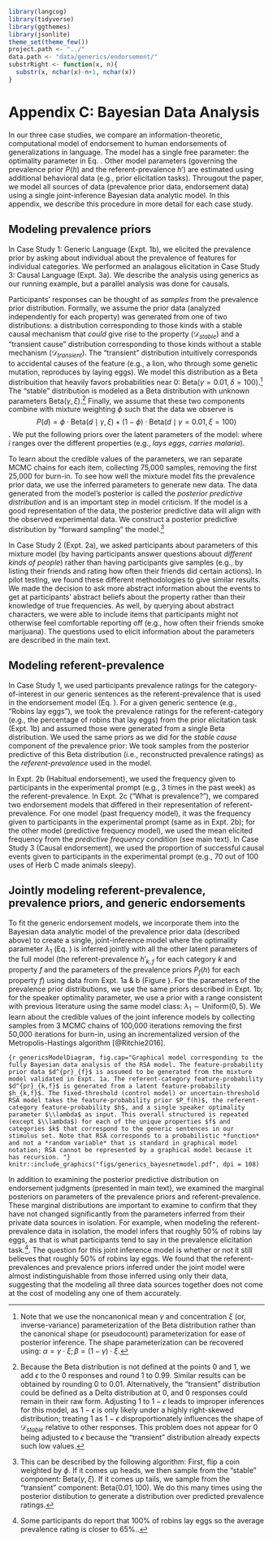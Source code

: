 ```r
library(langcog)
library(tidyverse)
library(ggthemes)
library(jsonlite)
theme_set(theme_few())
project.path <- "../"
data.path <- "data/generics/endorsement/"
substrRight <- function(x, n){
  substr(x, nchar(x)-n+1, nchar(x))
}
```

# Appendix C: Bayesian Data Analysis

<!-- - add issues with doing BDA on prevalence and cue validity models -->
<!--   - look at scatter plots of MAP estimates of referent prevalence parameters (2 per item) for all 4 models -->
<!--   - look at scatterplots of bootstrapped cue validity with inferred cv from cue validity + prev regression model  -->

<!-- Add scatterplots of inferred parameters from prior or prevalence alone vs. joint inference model -->

In our three case studies, we compare an information-theoretic, computational model of endorsement to human endorsements of generalizations in language. 
The model has a single free parameter: the optimality parameter in Eq. \ref{eq:S1}.
Other model parameters (governing the prevalence prior $P(h)$ and the referent-prevalence $h'$) are estimated using additional behavioral data (e.g., prior elicitation tasks). 
Througout the paper, we model all sources of data (prevalence prior data, endorsement data) using a single joint-inference Bayesian data analytic model.
In this appendix, we describe this procedure in more detail for each case study.

## Modeling prevalence priors

In Case Study 1: Generic Language (Expt. 1b), we elicited the prevalence prior by asking about individual about the prevalence of features for individual categories.
We performed an analagous elicitation in Case Study 3: Causal Language (Expt. 3a).
We describe the analysis using generics as our running example, but a parallel analysis was done for causals.

Participants' responses can be thought of as *samples* from the prevalence prior distribution. 
Formally, we assume the prior data (analyzed independently for each property) was generated from one of two distributions: a distribution corresponding to those kinds with a stable causal mechanism that *could* give rise to the property ($\mathcal{D}_{stable}$) and a "transient cause" distribution corresponding to those kinds without a stable mechanism ($\mathcal{D}_{transient}$).
The "transient" distribution intuitively corresponds to accidental causes of the feature (e.g., a lion, who through some genetic mutation, reproduces by laying eggs).
We model this distribution as a Beta distribuition that heavily favors probabilities near 0: $\text{Beta}(\gamma = 0.01, \delta = 100)$.^[
  Note that we use the noncanonical mean $\gamma$ and concentration $\xi$ (or, inverse-variance) parameterization of the Beta distribution rather than the canonical shape (or pseudocount) parameterization for ease of posterior inference. The shape parameterization can be recovered using: $\alpha = \gamma \cdot \xi; \beta = (1 - \gamma) \cdot \xi$.
]
The "stable" distribution is modeled as a Beta distribution with unknown parameters $\text{Beta}(\gamma, \xi)$.^[
Because the Beta distribution is not defined at the points 0 and 1, we add $\epsilon$ to the 0 responses and round 1 to 0.99.
Similar results can be obtained by rounding 0 to 0.01. 
Alternatively, the "transient" distribution could be defined as a Delta distribution at 0, and 0 responses could remain in their raw form.
Adjusting 1 to $1- \epsilon$ leads to improper inferences for this model, as $1 - \epsilon$ is only likely under a highly right-skewed distribution; treating 1 as $1- \epsilon$ disproportionately influences the shape of $\mathcal{D}_{stable}$ relative to other responses.
This problem does not appear for 0 being adjusted to $\epsilon$ because the "transient" distribution already expects such low values.
]
Finally, we assume that these two components combine with mixture weighting $\phi$ such that the data we observe is $$P(d) = \phi\cdot \text{Beta} (d \mid \gamma, \xi) + (1 -  \phi) \cdot \text{Beta}(d \mid \gamma = 0.01, \xi = 100) $$.
We put the following priors over the latent parameters of the model:
\begin{eqnarray*}
\phi_i & \sim & \text{Uniform}(0, 1) \\
\gamma_i & \sim & \text{Uniform}(0, 1) \\
\xi_i & \sim & \text{Uniform}(0, 100)
\end{eqnarray*}
where $i$ ranges over the different properties (e.g., *lays eggs*, *carries malaria*).

To learn about the credible values of the parameters, we ran separate MCMC chains for each item, collecting 75,000 samples, removing the first 25,000 for burn-in.
To see how well the mixture model fits the prevalence prior data, we use the inferred parameters to generate new data.
The data generated from the model's posterior is called the *posterior predictive distribution* and is an important step in model criticism. 
If the model is a good representation of the data, the posterior predictive data will align with the observed experimental data. 
We construct a posterior predictive distribution by "forward sampling" the model.^[
This can be described by the following algorithm: First, flip a coin weighted by $\phi$.
If it comes up heads, we then sample from the "stable" component: $\text{Beta}(\gamma, \xi)$.
If it comes up tails, we sample from the "transient" component: $\text{Beta}(0.01, 100)$.
We do this many times using the posterior distibution to generate a distribution over predicted prevalence ratings.
]

In Case Study 2 (Expt. 2a), we asked participants about parameters of this mixture model (by having participants answer questions abouut *different kinds of people*) rather than having participants give samples (e.g., by listing their friends and rating how often their friends did certain actions).
In pilot testing, we found these different methodologies to give similar results.
We made the decision to ask more abstract information about the events to get at participants' abstract beliefs about the property rather than their knowledge of true frequencies. 
As well, by querying about abstract characters, we were able to include items that participants might not otherwise feel comfortable reporting off (e.g., how often their friends smoke marijuana).
The questions used to elicit information about the parameters are described in the main text. 

## Modeling referent-prevalence

In Case Study 1, we used participants prevalence ratings for the category-of-interest in our generic sentences as the referent-prevalence that is used in the endorsement model (Eq. \ref{eq:S1}).
For a given generic sentence (e.g., "Robins lay eggs"), we took the prevalence ratings for the referent-category (e.g., the percentage of robins that lay eggs) from the prior elicitation task (Expt. 1b) and assumed those were generated from a single Beta distribution.
We used the same priors as we did for the *stable cause* component of the prevalence prior:
\begin{eqnarray*}
\gamma_i & \sim & \text{Uniform}(0, 1) \\
\xi_i & \sim & \text{Uniform}(0, 100)
\end{eqnarray*}
We took samples from the posterior predictive of this Beta distribution (i.e., reconstructed prevalence ratings) as the *referent-prevalence* used in the model.

In Expt. 2b (Habitual endorsement), we used the frequency given to participants in the experimental prompt (e.g., 3 times in the past week) as the referent-prevalence.
In Expt. 2c ("What is prevalence?"), we compared two endorsement models that differed in their representation of referent-prevalence. For one model (past frequency model), it was the frequency given to participants in the experimental prompt (same as in Expt. 2b); for the other model (predictive frequency model), we used the mean elicited frequency from the *predictive frequency* condition (see main text).
In Case Study 3 (Causal endorsement), we used the proportion of successful causal events  given to participants in the experimental prompt (e.g., 70 out of 100 uses of Herb C made animals sleepy).

## Jointly modeling referent-prevalence, prevalence priors, and generic endorsements

To fit the generic endorsement models, we incorporate them into the Bayesian data analytic model of the prevalence prior data (described above) to create a single, joint-inference model where the optimality parameter $\lambda_1$ (Eq. \ref{eq:S1}) is inferred jointly with all the other latent parameters of the full model (the referent-prevalence $h'_{k, f}$ for each category $k$ and property $f$ and the parameters of the prevalence priors $P_f(h)$ for each property $f$) using data from Expt. 1a \& b (Figure \ref{fig:genericsModelDiagram}).
For the parameters of the prevalence prior distributions, we use the same priors described in Expt. 1b; for the speaker optimality parameter, we use a prior with a range consistent with previous literature using the same model class: $\lambda_1 \sim \text{Uniform}(0,5)$.
We learn about the \emph{a posteriori} credible values of the joint inference models by collecting samples from 3 MCMC chains of 100,000 iterations removing the first 50,000 iterations for burn-in, using an incrementalized version of the Metropolis-Hastings algorithm [@Ritchie2016]. 

```{r genericsModelDiagram, fig.cap="Graphical model corresponding to the fully Bayesian data analysis of the RSA model. The feature-probability prior data $d^{pr}_{f}$ is assumed to be generated from the mixture model validated in Expt. 1a. The referent-category feature-probability $d^{pr}_{k,f}$ is generated from a latent feature-probability $h_{k,f}$. The fixed-threshold (control model) or uncertain-threshold RSA model takes the feature-probability prior $P_f(h)$, the referent-category feature-probability $h$, and a single speaker optimality parameter $\\lambda$ as input. This overall structured is repeated (except $\\lambda$) for each of the unique properties $f$ and categories $k$ that correspond to the generic sentences in our stimulus set. Note that RSA corresponds to a probabilistic *function* and not a *random variable* that is standard in graphical model notation; RSA cannot be represented by a graphical model because it has recursion. "}
knitr::include_graphics("figs/generics_bayesnetmodel.pdf", dpi = 108)
```

In addition to examining the posterior predictive distribution on endorsement judgments (presented in main text), we examined the marginal posteriors on parameters of the prevalence priors and referent-prevalence.
These marginal distributions are important to examine to confirm that they have not changed significantly from the parameters inferred from their private data sources in isolation.
For example, when modeling the referent-prevalence data in isolation, the model infers that roughly 50\% of robins lay eggs, as that is what participants tend to say in the prevalence elicitation task.^[
  Some participants do report that 100\% of robins lay eggs so the average prevalence rating is closer to 65\%..
].
The question for this joint inference model is whether or not it still believes that roughly 50\% of robins lay eggs.
We found that the referent-prevalences and prevalence priors inferred under the joint model were almost indistinguishable from those inferred using only their data, suggesting that the modeling all three data sources together does not come at the cost of modeling any one of them accurately.

